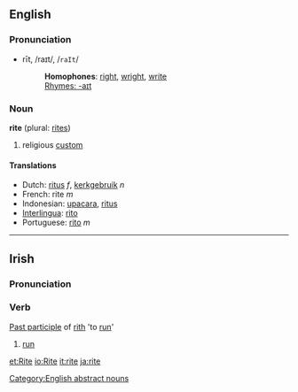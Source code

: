 ==English==
===Pronunciation===
*rīt, /raɪt/, /<tt>raIt</tt>/
*:'''Homophones''': [[right]], [[wright]], [[write]]
*:[[Rhymes:English:-aɪt|Rhymes: -aɪt]]

=== Noun ===
'''rite''' (plural: [[rites]])

#religious [[custom]]

====Translations====
*Dutch: [[ritus]] ''f'', [[kerkgebruik]] ''n''
*French: rite ''m''
*Indonesian: [[upacara]], [[ritus]]
*[[Interlingua]]: [[rito]]
*Portuguese: [[rito]] ''m''

[[Category:English abstract nouns]]

----
==Irish==
===Pronunciation===
{{IPA|[ˈrit&#690;ə]}}
===Verb===
[[Past participle]] of [[rith]] 'to [[run]]'
#[[run]]

[[et:Rite]]
[[io:Rite]]
[[it:rite]]
[[ja:rite]]